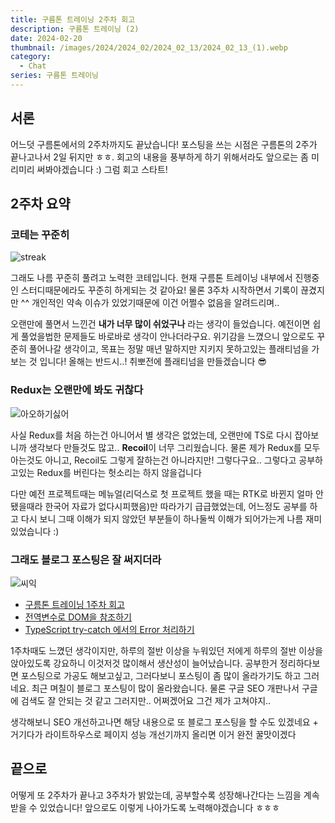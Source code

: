 ```yaml
---
title: 구름톤 트레이닝 2주차 회고
description: 구름톤 트레이닝 (2)
date: 2024-02-20
thumbnail: /images/2024/2024_02/2024_02_13/2024_02_13_(1).webp
category:
  - Chat
series: 구름톤 트레이닝
---
```


## 서론

어느덧 구름톤에서의 2주차까지도 끝났습니다! 포스팅을 쓰는 시점은 구름톤의 2주가 끝나고나서 2일 뒤지만 ㅎㅎ.
회고의 내용을 풍부하게 하기 위해서라도 앞으로는 좀 미리미리 써봐야겠습니다 :) 그럼 회고 스타트!

## 2주차 요약

### 코테는 꾸준히

![streak](</images/2024/2024_02/2024_02_20/2024_02_20_(1).webp>)

그래도 나름 꾸준히 풀려고 노력한 코테입니다. 현재 구름톤 트레이닝 내부에서 진행중인 스터디때문에라도 꾸준히 하게되는 것 같아요!
물론 3주차 시작하면서 기록이 끊겼지만 ^^ 개인적인 약속 이슈가 있었기때문에 이건 어쩔수 없음을 알려드리며..

오랜만에 풀면서 느낀건 **내가 너무 많이 쉬었구나** 라는 생각이 들었습니다. 예전이면 쉽게 풀었을법한 문제들도 바로바로 생각이 안나더라구요.
위기감을 느꼈으니 앞으로도 꾸준히 풀어나갈 생각이고, 목표는 정말 매년 말하지만 지키지 못하고있는 플래티넘을 가보는 것 입니다!
올해는 반드시..! 취뽀전에 플래티넘을 만들겠습니다 😎

### Redux는 오랜만에 봐도 귀찮다

![아오하기싫어](</images/2024/2024_02/2024_02_20/2024_02_20_(2).webp>)

사실 Redux를 처음 하는건 아니어서 별 생각은 없었는데, 오랜만에 TS로 다시 잡아보니까 생각보다 만들것도 많고.. **Recoil**이 너무 그리웠습니다.
물론 제가 Redux를 모두 아는것도 아니고, Recoil도 그렇게 잘하는건 아니라지만! 그렇다구요.. 그렇다고 공부하고있는 Redux를 버린다는 헛소리는 하지 않을겁니다

다만 예전 프로젝트때는 메뉴얼(리덕스로 첫 프로젝트 했을 때는 RTK로 바뀐지 얼마 안됐을때라 한국어 자료가 없다시피했음)만 따라가기 급급했었는데,
어느정도 공부를 하고 다시 보니 그때 이해가 되지 않았던 부분들이 하나둘씩 이해가 되어가는게 나름 재미있었습니다 :)

### 그래도 블로그 포스팅은 잘 써지더라

![씨익](</images/2024/2024_02/2024_02_20/2024_02_20_(3).webp>)

- [구름톤 트레이닝 1주차 회고](https://caffhheiene.vercel.app/posts/detail/22)
- [전역변수로 DOM을 참조하기](https://caffhheiene.vercel.app/posts/detail/23)
- [TypeScript try-catch 에서의 Error 처리하기](https://caffhheiene.vercel.app/posts/detail/24)

1주차때도 느꼈던 생각이지만, 하루의 절반 이상을 누워있던 저에게 하루의 절반 이상을 앉아있도록 강요하니 이것저것 많이해서 생산성이 늘어났습니다.
공부한거 정리하다보면 포스팅으로 가공도 해보고싶고, 그러다보니 포스팅이 좀 많이 올라가기도 하고 그러네요. 최근 며칠이 블로그 포스팅이 많이 올라왔습니다.
물론 구글 SEO 개판나서 구글에 검색도 잘 안되는 것 같고 그러지만.. 어쩌겠어요 그건 제가 고쳐야지..

생각해보니 SEO 개선하고나면 해당 내용으로 또 블로그 포스팅을 할 수도 있겠네요 + 거기다가 라이트하우스로 페이지 성능 개선기까지 올리면 이거 완전 꿀맛이겠다

## 끝으로

어떻게 또 2주차가 끝나고 3주차가 밝았는데, 공부할수록 성장해나간다는 느낌을 계속 받을 수 있었습니다! 앞으로도 이렇게 나아가도록 노력해야겠습니다 ㅎㅎㅎ
